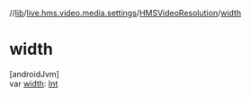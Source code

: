 //[lib](../../../index)/[live.hms.video.media.settings](../index)/[HMSVideoResolution](index)/[width](width)

# width

[androidJvm]\
var [width](width): [Int](https://kotlinlang.org/api/latest/jvm/stdlib/kotlin/-int/index.html)
